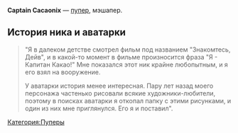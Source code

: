 '''Captain Cacaonix''' — [[Пуперы|пупер]], мэшапер.{{Инфобокс_для_пуперов|image3 = ^C94D7A811F7CDB97EF2983FE9CD6191C58304C78CE8A919936^pimgpsh thumbnail win distr.jpg|сферы_творчества = RYTP, Mash-up|год_начала = 2017|имя_фамилия = Александр|дата_рождения = 7 марта 1998|место_проживания = Москва|ссылки = *[https://www.youtube.com/channel/UComwvOEU09hAlNnNJ3Hc21Q YouTube]|другие_ники = Captain Cacao}}
==История ника и аватарки==
<blockquote>
"Я в далеком детстве смотрел фильм под названием "Знакомтесь, Дейв", и в какой-то момент в фильме произносится фраза "Я - Капитан Какао!" Мне показался этот ник крайне любопытным, и я его взял на вооружение.

У аватарки история менее интересная. Пару лет назад моего персонажа частенько рисовали всякие художники-любители, поэтому в поисках аватарки я откопал папку с этими рисунками, и один из них мне приглянулся. Его я и поставил".</blockquote>
[[Категория:Пуперы]]
